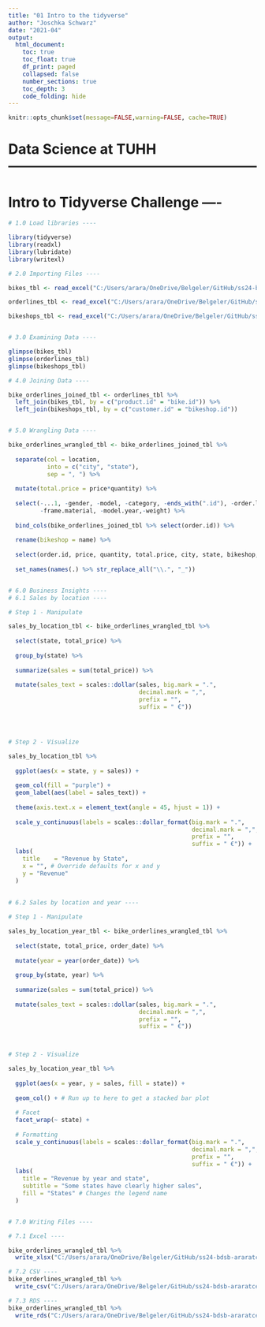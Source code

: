 ```yaml
---
title: "01 Intro to the tidyverse"
author: "Joschka Schwarz"
date: "2021-04"
output:
  html_document:
    toc: true
    toc_float: true
    df_print: paged
    collapsed: false
    number_sections: true
    toc_depth: 3
    code_folding: hide
---
```


```r
knitr::opts_chunk$set(message=FALSE,warning=FALSE, cache=TRUE)
```

# Data Science at TUHH ------------------------------------------------------
# Intro to Tidyverse Challenge ----

``` r
# 1.0 Load libraries ----

library(tidyverse)
library(readxl)
library(lubridate)
library(writexl)

# 2.0 Importing Files ----

bikes_tbl <- read_excel("C:/Users/arara/OneDrive/Belgeler/GitHub/ss24-bdsb-araratcetinkaya/01_tidyverse_files/ds_data/01_bike_sales/01_raw_data/bikes.xlsx")

orderlines_tbl <- read_excel("C:/Users/arara/OneDrive/Belgeler/GitHub/ss24-bdsb-araratcetinkaya/01_tidyverse_files/ds_data/01_bike_sales/01_raw_data/orderlines.xlsx")

bikeshops_tbl <- read_excel("C:/Users/arara/OneDrive/Belgeler/GitHub/ss24-bdsb-araratcetinkaya/01_tidyverse_files/ds_data/01_bike_sales/01_raw_data/bikeshops.xlsx")


# 3.0 Examining Data ----

glimpse(bikes_tbl)
glimpse(orderlines_tbl)
glimpse(bikeshops_tbl)

# 4.0 Joining Data ----

bike_orderlines_joined_tbl <- orderlines_tbl %>%
  left_join(bikes_tbl, by = c("product.id" = "bike.id")) %>%
  left_join(bikeshops_tbl, by = c("customer.id" = "bikeshop.id"))


# 5.0 Wrangling Data ----

bike_orderlines_wrangled_tbl <- bike_orderlines_joined_tbl %>%
  
  separate(col = location,
           into = c("city", "state"),
           sep = ", ") %>%
  
  mutate(total.price = price*quantity) %>%
  
  select(-...1, -gender, -model, -category, -ends_with(".id"), -order.line, -lat, -lng,-url, 
         -frame.material, -model.year,-weight) %>%
  
  bind_cols(bike_orderlines_joined_tbl %>% select(order.id)) %>% 
  
  rename(bikeshop = name) %>%
  
  select(order.id, price, quantity, total.price, city, state, bikeshop, everything()) %>%
  
  set_names(names(.) %>% str_replace_all("\\.", "_"))


# 6.0 Business Insights ----
# 6.1 Sales by location ----

# Step 1 - Manipulate

sales_by_location_tbl <- bike_orderlines_wrangled_tbl %>%
  
  select(state, total_price) %>%
  
  group_by(state) %>% 
  
  summarize(sales = sum(total_price)) %>%
  
  mutate(sales_text = scales::dollar(sales, big.mark = ".", 
                                     decimal.mark = ",", 
                                     prefix = "", 
                                     suffix = " €"))




# Step 2 - Visualize

sales_by_location_tbl %>%
  
  ggplot(aes(x = state, y = sales)) +
  
  geom_col(fill = "purple") + 
  geom_label(aes(label = sales_text)) + 
  
  theme(axis.text.x = element_text(angle = 45, hjust = 1)) +
  
  scale_y_continuous(labels = scales::dollar_format(big.mark = ".", 
                                                    decimal.mark = ",", 
                                                    prefix = "", 
                                                    suffix = " €")) +
  labs(
    title    = "Revenue by State",
    x = "", # Override defaults for x and y
    y = "Revenue"
  )
  
  
# 6.2 Sales by location and year ----

# Step 1 - Manipulate

sales_by_location_year_tbl <- bike_orderlines_wrangled_tbl %>%
  
  select(state, total_price, order_date) %>%
  
  mutate(year = year(order_date)) %>%
  
  group_by(state, year) %>% 
  
  summarize(sales = sum(total_price)) %>%
  
  mutate(sales_text = scales::dollar(sales, big.mark = ".", 
                                     decimal.mark = ",", 
                                     prefix = "", 
                                     suffix = " €"))



# Step 2 - Visualize 

sales_by_location_year_tbl %>%
  
  ggplot(aes(x = year, y = sales, fill = state)) +
  
  geom_col() + # Run up to here to get a stacked bar plot
  
  # Facet
  facet_wrap(~ state) +
  
  # Formatting
  scale_y_continuous(labels = scales::dollar_format(big.mark = ".", 
                                                    decimal.mark = ",", 
                                                    prefix = "", 
                                                    suffix = " €")) +
  labs(
    title = "Revenue by year and state",
    subtitle = "Some states have clearly higher sales",
    fill = "States" # Changes the legend name
  )


# 7.0 Writing Files ----

# 7.1 Excel ----

bike_orderlines_wrangled_tbl %>%
  write_xlsx("C:/Users/arara/OneDrive/Belgeler/GitHub/ss24-bdsb-araratcetinkaya/01_tidyverse_files/ds_data/01_bike_sales/02_wrangled_data/bike_orderlines_wrangled_tbl.xlsx")

# 7.2 CSV ----
bike_orderlines_wrangled_tbl %>% 
  write_csv("C:/Users/arara/OneDrive/Belgeler/GitHub/ss24-bdsb-araratcetinkaya/01_tidyverse_files/ds_data/01_bike_sales/02_wrangled_data/bike_orderlines_wrangled_tbl.csv")

# 7.3 RDS ----
bike_orderlines_wrangled_tbl %>% 
  write_rds("C:/Users/arara/OneDrive/Belgeler/GitHub/ss24-bdsb-araratcetinkaya/01_tidyverse_files/ds_data/01_bike_sales/02_wrangled_data/bike_orderlines_wrangled_tbl.rds")

```

